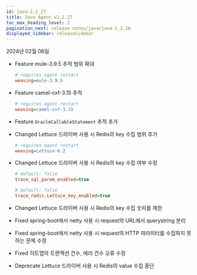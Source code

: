 ```yaml
---
id: java-2_2_27
title: Java Agent v2.2.27
toc_max_heading_level: 2
pagination_next: release-notes/java/java-2_2_26
displayed_sidebar: releaseSidebar
---
```


2024년 02월 06일

- <Status>Feature</Status> mule-3.9.5 추적 범위 확대

  ```ini title="whatap.conf"
  # requires agent restart
  weaving=mule-3.9.5
  ```

- <Status>Feature</Status> camel-cxf-3.15 추적

  ```ini title="whatap.conf"
  # requires agent restart
  weaving=camel-cxf-3.15
  ```

- <Status>Feature</Status> <code>OracleCallableStatement</code> 추적 추가

- <Status>Changed</Status> Lettuce 드라이버 사용 시 Redis의 key 수집 범위 추가

  ```ini title="whatap.conf"
  # requires agent restart
  weaving=Lettuce-6.2
  ```

- <Status>Changed</Status> Lettuce 드라이버 사용 시 Redis의 key 수집 여부 수정

  ```ini title="whatap.conf"
  # default: false
  trace_sql_param_enabled=true
  
  # default: false
  trace_redis_Lettuce_key_enabled=true
  ```

- <Status>Changed</Status> Lettuce 드라이버 사용 시 Redis의 key 수집 숫자를 제한

- <Status>Fixed</Status> spring-boot에서 netty 사용 시 request의 URL에서 querystring 분리

- <Status>Fixed</Status> spring-boot에서 netty 사용 시 request의 HTTP 파라미터를 수집하지 못하는 문제 수정

- <Status>Fixed</Status> 히트맵의 트랜잭션 건수, 에러 건수 오류 수정

- <Status>Deprecate</Status> Lettuce 드라이버 사용 시 Redis의 value 수집 중단


<DownloadJava ver="2.2.27" />
